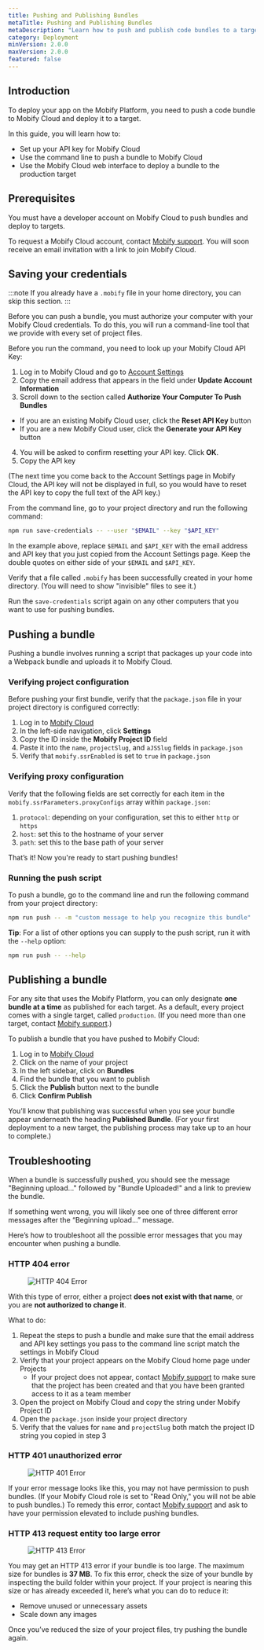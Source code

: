 ```yaml
---
title: Pushing and Publishing Bundles
metaTitle: Pushing and Publishing Bundles
metaDescription: "Learn how to push and publish code bundles to a target using Mobify Cloud."
category: Deployment
minVersion: 2.0.0
maxVersion: 2.0.0
featured: false
---
```


## Introduction

To deploy your app on the Mobify Platform, you need to push a code bundle to Mobify Cloud and deploy it to a target.

In this guide, you will learn how to:

- Set up your API key for Mobify Cloud
- Use the command line to push a bundle to Mobify Cloud
- Use the Mobify Cloud web interface to deploy a bundle to the production target

## Prerequisites

You must have a developer account on Mobify Cloud to push bundles and deploy to targets.

To request a Mobify Cloud account, contact [Mobify support](https://support.mobify.com). You will soon receive an email invitation with a link to join Mobify Cloud.

## Saving your credentials

:::note
If you already have a `.mobify` file in your home directory, you can skip this section.
:::

Before you can push a bundle, you must authorize your computer with your Mobify Cloud credentials. To do this, you will run a command-line tool that we provide with every set of project files.

Before you run the command, you need to look up your Mobify Cloud API Key:

1. Log in to Mobify Cloud and go to [Account Settings](https://cloud.mobify.com/account/)
2. Copy the email address that appears in the field under **Update Account Information**
3. Scroll down to the section called **Authorize Your Computer To Push Bundles**

- If you are an existing Mobify Cloud user, click the **Reset API Key** button
- If you are a new Mobify Cloud user, click the **Generate your API Key** button

4. You will be asked to confirm resetting your API key. Click **OK**.
5. Copy the API key 

(The next time you come back to the Account Settings page in Mobify Cloud, the API key will not be displayed in full, so you would have to reset the API key to copy the full text of the API key.)

From the command line, go to your project directory and run the following command:

```bash
npm run save-credentials -- --user "$EMAIL" --key "$API_KEY"
```

In the example above, replace `$EMAIL` and `$API_KEY` with the email address and API key that you just copied from the Account Settings page. Keep the double quotes on either side of your `$EMAIL` and `$API_KEY`.

Verify that a file called `.mobify` has been successfully created in your home directory. (You will need to show "invisible" files to see it.)

Run the `save-credentials` script again on any other computers that you want to use for pushing bundles.

## Pushing a bundle

Pushing a bundle involves running a script that packages up your code into a Webpack bundle and uploads it to Mobify Cloud.

### Verifying project configuration

Before pushing your first bundle, verify that the `package.json` file in your project directory is configured correctly:

1. Log in to [Mobify Cloud](https://cloud.mobify.com)
1. In the left-side navigation, click **Settings**
1. Copy the ID inside the **Mobify Project ID** field
1. Paste it into the `name`, `projectSlug`, and `aJSSlug` fields in `package.json`
1. Verify that `mobify.ssrEnabled` is set to `true` in `package.json`

### Verifying proxy configuration

Verify that the following fields are set correctly for each item in the `mobify.ssrParameters.proxyConfigs` array within `package.json`:

1. `protocol`: depending on your configuration, set this to either `http` or `https`
2. `host`: set this to the hostname of your server
3. `path`: set this to the base path of your server

That’s it! Now you're ready to start pushing bundles!

### Running the push script

To push a bundle, go to the command line and run the following command from your project directory:

```bash
npm run push -- -m "custom message to help you recognize this bundle"
```

**Tip**: For a list of other options you can supply to the push script, run it with the `--help` option:

```bash
npm run push -- --help
```

## Publishing a bundle

For any site that uses the Mobify Platform, you can only designate **one bundle at a time** as published for each target. As a default, every project comes with a single target, called `production`. (If you need more than one target, contact [Mobify support](https://support.mobify.com).)

To publish a bundle that you have pushed to Mobify Cloud:

1. Log in to [Mobify Cloud](https://cloud.mobify.com/)
2. Click on the name of your project
3. In the left sidebar, click on **Bundles**
4. Find the bundle that you want to publish
5. Click the **Publish** button next to the bundle
6. Click **Confirm Publish**

You’ll know that publishing was successful when you see your bundle appear underneath the heading **Published Bundle**. (For your first deployment to a new target, the publishing process may take up to an hour to complete.)

## Troubleshooting

When a bundle is successfully pushed, you should see the message "Beginning upload..." followed by "Bundle Uploaded!" and a link to preview the bundle.

If something went wrong, you will likely see one of three different error messages after the “Beginning upload…” message.

Here’s how to troubleshoot all the possible error messages that you may encounter when pushing a bundle.

### HTTP 404 error

<figure class="u-text-align-center">

![HTTP 404 Error](images/http-404.png)

</figure>

With this type of error, either a project **does not exist with that name**, or you are **not authorized to change it**.

What to do:

1. Repeat the steps to push a bundle and make sure that the email address and API key settings you pass to the command line script match the settings in Mobify Cloud
2. Verify that your project appears on the Mobify Cloud home page under Projects
   - If your project does not appear, contact [Mobify support](https://support.mobify.com) to make sure that the project has been created and that you have been granted access to it as a team member
3. Open the project on Mobify Cloud and copy the string under Mobify Project ID
4. Open the `package.json` inside your project directory
5. Verify that the values for `name` and `projectSlug` both match the project ID string you copied in step 3

### HTTP 401 unauthorized error

<figure class="u-text-align-center">

![HTTP 401 Error](images/http-401.png)

</figure>

If your error message looks like this, you may not have permission to push bundles. (If your Mobify Cloud role is set to "Read Only," you will not be able to push bundles.) To remedy this error, contact [Mobify support](https://support.mobify.com) and ask to have your permission elevated to include pushing bundles.

### HTTP 413 request entity too large error

<figure class="u-text-align-center">

![HTTP 413 Error](images/http-413.png)

</figure>

You may get an HTTP 413 error if your bundle is too large. The maximum size for bundles is **37 MB**. To fix this error, check the size of your bundle by inspecting the build folder within your project. If your project is nearing this size or has already exceeded it, here’s what you can do to reduce it:

- Remove unused or unnecessary assets
- Scale down any images

Once you’ve reduced the size of your project files, try pushing the bundle again.

